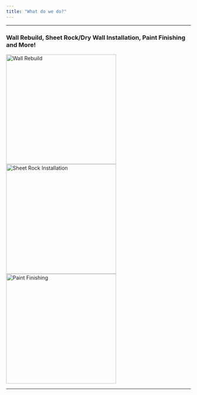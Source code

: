 ```yaml
---
title: "What do we do?"
---
```

***
### Wall Rebuild, Sheet Rock/Dry Wall Installation, Paint Finishing and More!  

![Wall Rebuild](images/wall_rebuild.jpg){height=300px width=300px}
![Sheet Rock Installation](images/drywall.jpg){height=300px width=300px}
![Paint Finishing](images/paint.jpg){height=300px width=300px}

***